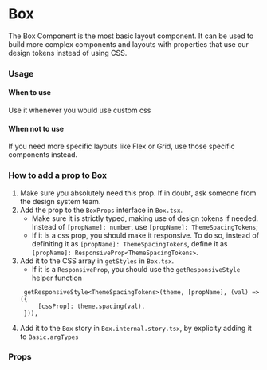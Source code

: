 
<Meta title="MDX|Box" component={Box} />

# Box

The Box Component is the most basic layout component. It can be used to build more complex components and layouts with properties
that use our design tokens instead of using CSS.

### Usage

#### When to use

Use it whenever you would use custom css

#### When not to use

If you need more specific layouts like Flex or Grid, use those specific components instead.

### How to add a prop to Box

1. Make sure you absolutely need this prop. If in doubt, ask someone from the design system team.
2. Add the prop to the `BoxProps` interface in `Box.tsx`.
   - Make sure it is strictly typed, making use of design tokens if needed. Instead of `[propName]: number`, use `[propName]: ThemeSpacingTokens`;
   - If it is a css prop, you should make it responsive. To do so, instead of definiting it as `[propName]: ThemeSpacingTokens`,
     define it as `[propName]: ResponsiveProp<ThemeSpacingTokens>`.
3. Add it to the CSS array in `getStyles` in `Box.tsx`.
   - If it is a `ResponsiveProp`, you should use the `getResponsiveStyle` helper function
   ```
    getResponsiveStyle<ThemeSpacingTokens>(theme, [propName], (val) => ({
        [cssProp]: theme.spacing(val),
    })),
   ```
4. Add it to the `Box` story in `Box.internal.story.tsx`, by explicity adding it to `Basic.argTypes`

### Props

<ArgTypes of={Box} />
